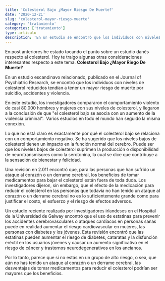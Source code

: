 ```yaml
---
title: 'Colesterol Bajo ¿Mayor Riesgo De Muerte?'
date: '2020-12-21'
slug: 'colesterol-mayor-riesgo-muerte'
category: 'tratamiento'
categories: ['tratamiento']
type: articulo
description: 'En un estudio se encontró que los individuos con niveles de colesterol reducidos tienden a tener un mayor riesgo de muerte por suicidio, accidentes y violencia.'
---
```


En post anteriores he estado tocando el punto sobre un estudio danés respecto al
colesterol. Hoy te traigo algunas otras consideraciones interesantes respecto a este
tema. **Colesterol Bajo ¿Mayor Riego De Muerte?**

En un estudio escandinavo relacionado, publicado en el Journal of Psychiatric Research, se encontró que los individuos con niveles de colesterol reducidos tendían a tener un mayor riesgo de muerte por suicidio, accidentes y violencia.

En este estudio, los investigadores compararon el comportamiento violento de casi 80.000 hombres y mujeres con sus niveles de colesterol, y llegaron a la conclusión de que "el colesterol bajo se asocia con un aumento de la violencia criminal".  Varios estudios en todo el mundo han seguido la misma conexión.

Lo que no está claro es exactamente por qué el colesterol bajo se relaciona con un comportamiento negativo. Se ha sugerido que los niveles bajos de colesterol tienen un impacto en la función normal del cerebro. Puede ser que los niveles bajos de colesterol suprimen la producción o disponibilidad de neurotransmisores como la serotonina, la cual se dice que contribuye a la sensación de bienestar y felicidad.

Una revisión en 2.011 encontró que, para las personas que han sufrido un ataque al corazón o un derrame cerebral, los beneficios de tomar medicamentos para bajar el colesterol están fuera de toda duda. Los investigadores dijeron, sin embargo, que el efecto de la medicación para reducir el colesterol en las personas que todavía no han tenido un ataque al corazón o un derrame cerebral no es lo suficientemente grande como para justificar el costo, el esfuerzo y el riesgo de efectos adversos.

Un estudio reciente realizado por investigadores irlandeses en el Hospital de la Universidad de Galway encontró que el uso de estatinas para prevenir los accidentes cerebrovasculares o ataques cardíacos en personas sanas puede en realidad aumentar el riesgo cardiovascular en mujeres, las personas con diabetes y los jóvenes. Esta revisión encontró que las estatinas pueden aumentar el riesgo de diabetes, cataratas y la disfunción eréctil en los usuarios jóvenes y causar un aumento significativo en el riesgo de cáncer y trastornos neurodegenerativos en los ancianos.

Por lo tanto, parece que si no estás en un grupo de alto riesgo, o sea, que aún no has tenido un ataque al corazón o un derrame cerebral, las desventajas de tomar medicamentos para reducir el colesterol podrían ser mayores que los beneficios.
